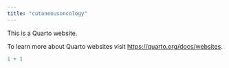 ```yaml
---
title: "cutaneousoncology"
---
```


This is a Quarto website.

To learn more about Quarto websites visit <https://quarto.org/docs/websites>.

```r
1 + 1
```
